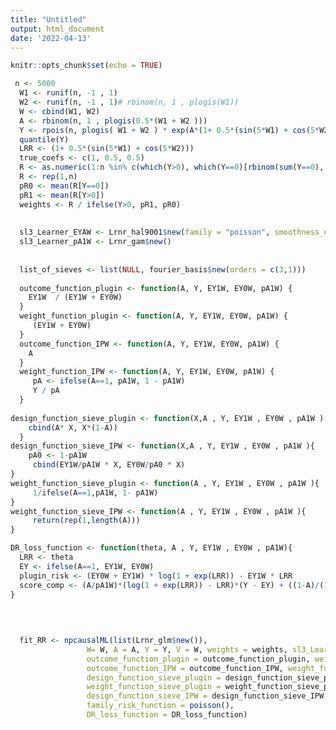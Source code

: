 ```yaml
---
title: "Untitled"
output: html_document
date: '2022-04-13'
---
```


```r
knitr::opts_chunk$set(echo = TRUE)
```



```r
 n <- 5000
  W1 <- runif(n, -1 , 1)
  W2 <- runif(n, -1 , 1)# rbinom(n, 1 , plogis(W1))
  W <- cbind(W1, W2)
  A <- rbinom(n, 1 , plogis(0.5*(W1 + W2 )))
  Y <- rpois(n, plogis( W1 + W2 ) * exp(A*(1+ 0.5*(sin(5*W1) + cos(5*W2)))))
  quantile(Y)
  LRR <- (1+ 0.5*(sin(5*W1) + cos(5*W2)))
  true_coefs <- c(1, 0.5, 0.5)
  R <- as.numeric(1:n %in% c(which(Y>0), which(Y==0)[rbinom(sum(Y==0), size = 1, prob = 0.5)==1]))
  R <- rep(1,n)
  pR0 <- mean(R[Y==0])
  pR1 <- mean(R[Y>0])
  weights <- R / ifelse(Y>0, pR1, pR0)
  
  
  sl3_Learner_EYAW <- Lrnr_hal9001$new(family = "poisson", smoothness_orders =1, num_knots = c(10,5), max_degree = 2)
  sl3_Learner_pA1W <- Lrnr_gam$new()
  
  
  list_of_sieves <- list(NULL, fourier_basis$new(orders = c(3,1)))
  
  outcome_function_plugin <- function(A, Y, EY1W, EY0W, pA1W) {
    EY1W  / (EY1W + EY0W)
  }
  weight_function_plugin <- function(A, Y, EY1W, EY0W, pA1W) {
     (EY1W + EY0W)
  }
  outcome_function_IPW <- function(A, Y, EY1W, EY0W, pA1W) {
    A
  }
  weight_function_IPW <- function(A, Y, EY1W, EY0W, pA1W) {
     pA <- ifelse(A==1, pA1W, 1 - pA1W)
     Y / pA
  }
  
design_function_sieve_plugin <- function(X,A , Y, EY1W , EY0W , pA1W ) {
    cbind(A* X, X*(1-A))
  }
design_function_sieve_IPW <- function(X,A , Y, EY1W , EY0W , pA1W ){
    pA0 <- 1-pA1W
     cbind(EY1W/pA1W * X, EY0W/pA0 * X)
}
weight_function_sieve_plugin <- function(A , Y, EY1W , EY0W , pA1W ){
     1/ifelse(A==1,pA1W, 1- pA1W)
} 
weight_function_sieve_IPW <- function(A , Y, EY1W , EY0W , pA1W ){
     return(rep(1,length(A)))
} 

DR_loss_function <- function(theta, A , Y, EY1W , EY0W , pA1W){
  LRR <- theta
  EY <- ifelse(A==1, EY1W, EY0W)
  plugin_risk <- (EY0W + EY1W) * log(1 + exp(LRR)) - EY1W * LRR
  score_comp <- (A/pA1W)*(log(1 + exp(LRR)) - LRR)*(Y - EY) + ((1-A)/(1-pA1W))*(log(1 + exp(LRR)) - LRR)*(Y - EY)
}

  
  
  
  fit_RR <- npcausalML(list(Lrnr_glm$new()),
                 W= W, A = A, Y = Y, V = W, weights = weights, sl3_Learner_EYAW = sl3_Learner_EYAW, sl3_Learner_pA1W = sl3_Learner_pA1W, outcome_type = "continuous", list_of_sieves = list_of_sieves,cross_validate_LRR = TRUE,
                 outcome_function_plugin = outcome_function_plugin, weight_function_plugin = weight_function_plugin, 
                 outcome_function_IPW = outcome_function_IPW, weight_function_IPW = weight_function_IPW, 
                 design_function_sieve_plugin = design_function_sieve_plugin, 
                 weight_function_sieve_plugin = weight_function_sieve_plugin, 
                 design_function_sieve_IPW = design_function_sieve_IPW, weight_function_sieve_IPW = weight_function_sieve_IPW, transform_function = qlogis,
                 family_risk_function = poisson(),
                 DR_loss_function = DR_loss_function) 

```


 
